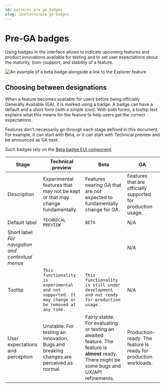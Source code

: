 ```yaml
---
id: patterns_pre_ga_badges
slug: /patterns/pre-ga-badges
---
```


# Pre-GA badges

Using badges in the interface allows to indicate upcoming features and product innovations available for testing and to set user expectations about the maturity, (non-)support, and stability of a feature.

![An example of a beta badge alongside a link to the Explorer feature](./beta_badges.png)

## Choosing between designations

When a feature becomes available for users before being officially Generally Available (GA), it is marked using a badge. A badge can have a default and a short form (with a simple icon). With both forms, a tooltip text explains what this means for the feature to help users get the correct expectations.

Features don't necessarily go through each stage defined in this document. For example, it can start with Beta, or it can start with Technical preview and be announced as GA next.

Such badges rely on the [Beta badge EUI component](../components/display/badge/beta_badge.mdx).

| Stage | Technical preview | Beta | GA |
| ---- | ---- | ---- | ---- |
| Description | Experimental features that may not be kept or that may change fundamentally.  | Features nearing GA that are not expected to fundamentally change for GA. | Features that are officially supported for production usage. |
| Default label | `TECHNICAL PREVIEW`  | `BETA` | N/A |
| Short label<br/> _For navigation and contextual menus_| <Icon type="beaker" title="Technical preview beaker icon" />  | <Icon type="beta" title="beta icon" /> | N/A |
| Tooltip | `This functionality is experimental and not supported. It may change or be removed at any time.`  | `This functionality is still under development and not ready for production usage.`| N/A |
| User expectations and perception | Unstable. For testing an innovation. Bugs and breaking changes are perceived as normal. | Fairly stable. For evaluating or testing an awaited feature. The feature is **almost** ready. There might be some bugs and UX/API refinements. | Production-ready. The feature is ready for production workloads. |

<FigmaEmbed url="https://www.figma.com/file/cfQrOpBdUoY5ygigVRwy7N/Release-badges?type=design&node-id=701-4062&mode=design&t=P3UOCVz5MKA8YJyN-0" title="Showing beta and preview badges in the UI" />



